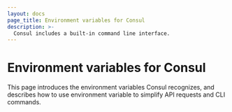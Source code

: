 ```yaml
---
layout: docs
page_title: Environment variables for Consul
description: >-
  Consul includes a built-in command line interface.
---
```


# Environment variables for Consul

This page introduces the environment variables Consul recognizes, and describes how to use environment variable to simplify API requests and CLI commands.